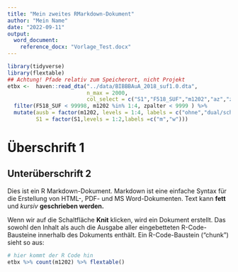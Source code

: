 ```yaml
---
title: "Mein zweites RMarkdown-Dokument"
author: "Mein Name"
date: "2022-09-11"
output:
  word_document:
    reference_docx: "Vorlage_Test.docx"
---
```


```r
library(tidyverse)
library(flextable)
## Achtung! Pfade relativ zum Speicherort, nicht Projekt
etbx <-  haven::read_dta("../data/BIBBBAuA_2018_suf1.0.dta", 
                         n_max = 2000,
                         col_select = c("S1","F518_SUF","m1202","az","zpalter","F1605e")) %>% 
  filter(F518_SUF < 99998, m1202 %in% 1:4, zpalter < 9999 ) %>% 
  mutate(ausb = factor(m1202, levels = 1:4, labels = c("ohne","dual/schul.","Aufst.","FH/Uni")),
         S1 = factor(S1,levels = 1:2,labels =c("m","w")))
```
  
# Überschrift 1

## Unterüberschrift 2

Dies ist ein R Markdown-Dokument. 
Markdown ist eine einfache Syntax für die Erstellung von HTML-, PDF- und MS Word-Dokumenten. 
Text kann **fett** und *kursiv* **geschrieben werden.**

Wenn wir auf die Schaltfläche **Knit** klicken, wird ein Dokument erstellt.
Das sowohl den Inhalt als auch die Ausgabe aller eingebetteten R-Code-Bausteine innerhalb des Dokuments enthält. 
Ein R-Code-Baustein ("chunk") sieht so aus:

```r
# hier kommt der R Code hin 
etbx %>% count(m1202) %>% flextable()
```



